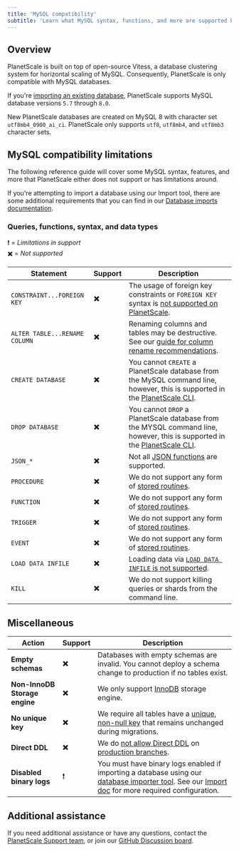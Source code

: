 ```yaml
---
title: 'MySQL compatibility'
subtitle: 'Learn what MySQL syntax, functions, and more are supported by PlanetScale'
---
```


## Overview

PlanetScale is built on top of open-source Vitess, a database clustering system for horizontal scaling of MySQL. Consequently, PlanetScale is only compatible with MySQL databases.

If you're [importing an existing database](/concepts/database-imports), PlanetScale supports MySQL database versions `5.7` through `8.0`.

New PlanetScale databases are created on MySQL 8 with character set `utf8mb4_0900_ai_ci`. PlanetScale only supports `utf8`, `utf8mb4`, and `utf8mb3` character sets.

## MySQL compatibility limitations

The following reference guide will cover some MySQL syntax, features, and more that PlanetScale either does not support or has limitations around.

If you're attempting to import a database using our Import tool, there are some additional requirements that you can find in our [Database imports documentation](/concepts/database-imports#import-limitations).

### Queries, functions, syntax, and data types

<InfoBlock>
❗ = <i>Limitations in support</i> <br/>
✖️ = <i>Not supported</i>
</InfoBlock>

| Statement     | Support | Description |
| ------------- | ------- | --------------------------------------- |
| `CONSTRAINT...FOREIGN KEY` | ✖️ | The usage of foreign key constraints or `FOREIGN KEY` syntax is [not supported on PlanetScale](/learn/operating-without-foreign-key-constraints). | 
| `ALTER TABLE...RENAME COLUMN` | ✖️ | Renaming columns and tables may be destructive. See our [guide for column rename recommendations](/learn/handling-table-and-column-renames).    |
| `CREATE DATABASE` | ✖️ | You cannot `CREATE` a PlanetScale database from the MySQL command line, however, this is supported in the [PlanetScale CLI](/reference/database). | 
| `DROP DATABASE` | ✖️ | You cannot `DROP` a PlanetScale database from the MYSQL command line, however, this is supported in the [PlanetScale CLI](/reference/database). |
| `JSON_*` | ✖️ | Not all [JSON functions](https://dev.mysql.com/doc/refman/8.0/en/json-function-reference.html) are supported. |
| `PROCEDURE` | ✖️ | We do not support any form of [stored routines](https://dev.mysql.com/doc/refman/8.0/en/stored-routines.html). |
| `FUNCTION` | ✖️ | We do not support any form of [stored routines](https://dev.mysql.com/doc/refman/8.0/en/stored-routines.html). |
| `TRIGGER` | ✖️ | We do not support any form of [stored routines](https://dev.mysql.com/doc/refman/8.0/en/stored-routines.html). |
| `EVENT` | ✖️ | We do not support any form of [stored routines](https://dev.mysql.com/doc/refman/8.0/en/stored-routines.html). |
| `LOAD DATA INFILE` | ✖️ | Loading data via [`LOAD DATA INFILE` is not supported](https://github.com/vitessio/vitess/issues/2976). |
| `KILL` | ✖️ | We do not support killing queries or shards from the command line. |

## Miscellaneous

| Action     | Support | Description |
| ------------- | ------- | --------------------------------------- |
| **Empty schemas** | ✖️ | Databases with empty schemas are invalid. You cannot deploy a schema change to production if no tables exist. |
| **Non-InnoDB Storage engine** | ✖️ | We only support [InnoDB](https://dev.mysql.com/doc/refman/8.0/en/innodb-storage-engine.html) storage engine. |
| **No unique key** | ✖️ | We require all tables have a [unique, non-null key](/learn/change-single-unique-key) that remains unchanged during migrations. |
| **Direct DDL** | ✖️ | We do [not allow Direct DDL](/learn/how-online-schema-change-tools-work) on [production branches](/concepts/branching). |
| **Disabled binary logs** | ❗ | You must have binary logs enabled if importing a database using our [database importer tool](/concepts/database-imports). See our [Import doc](/concepts/database-imports#server-configuration-issues) for more required configuration. |


## Additional assistance

If you need additional assistance or have any questions, contact the [PlanetScale Support team](https://support.planetscale.com), or join our [GitHub Discussion board](https://github.com/planetscale/beta/discussions).
